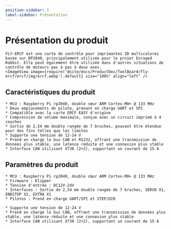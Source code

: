```yaml
---
position-sidebar: 1
label-sidebar: Présentation
---
```


# Présentation du produit

    FLY-ERCF est une carte de contrôle pour imprimantes 3D multicolores basée sur RP2040, principalement utilisée pour le projet Enraged Rabbit. Elle peut également être utilisée dans d'autres situations de contrôle de moteurs pas à pas à deux axes.
    <ImageView image={require('@site/docs/ProductDoc/ToolBoard/fly-ercf/ercf/img/ercf.webp').default} size="100%" align="left" />

## Caractéristiques du produit

    * MCU : Raspberry Pi rp2040, double cœur ARM Cortex-M0+ @ 133 MHz
    * Deux emplacements de pilote, prenant en charge UART et SPI
    * Compatible avec la carte ERCF EASY d'origine
    * Compression de volume maximale, conçue avec un circuit imprimé à 4 couches
    * Sortie de 2,54 mm double rangée de 7 broches, pouvant être étendue pour des fins telles que les limites
    * Supporte une tension de 12-24 V
    * Prend en charge le bus CAN et RS232, offrant une transmission de données plus stable, une latence réduite et une connexion plus stable
    * Interface CAN utilisant XT30 (2+2), supportant un courant de 15 A

## Paramètres du produit

    * MCU : Raspberry Pi rp2040, double cœur ARM Cortex-M0+ @ 133 MHz
    * Firmware : Klipper
    * Tension d'entrée : DC12V-24V
    * Interfaces : Sortie de 2,54 mm double rangée de 7 broches, SERVO X1, ENDSTOP X2, EXTRA X1
    * Pilotes : Prend en charge UART/SPI et STEP/DIR

    * Supporte une tension de 12-24 V
    * Prend en charge le bus CAN, offrant une transmission de données plus stable, une latence réduite et une connexion plus stable
    * Interface CAN utilisant XT30 (2+2), supportant un courant de 15 A